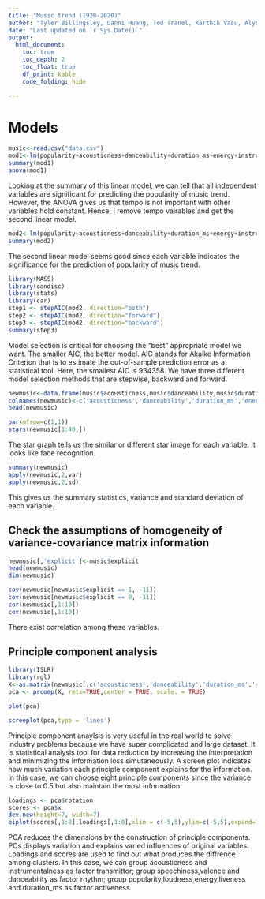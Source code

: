 ```yaml
---
title: "Music trend (1920-2020)"
author: "Tyler Billingsley, Danni Huang, Ted Tranel, Karthik Vasu, Alyssa Whittemore"
date: "Last updated on `r Sys.Date()`"
output:
  html_document:
    toc: true
    toc_depth: 2
    toc_float: true
    df_print: kable
    code_folding: hide

---
```


# Models

```r
music<-read.csv("data.csv")
mod1<-lm(popularity~acousticness+danceability+duration_ms+energy+instrumentalness+liveness+loudness+speechiness+tempo+valence,data = music)
summary(mod1)
anova(mod1)
```


Looking at the summary of this linear model, we can tell that all independent variables are significant for predicting the popularity of music trend. However, the ANOVA gives us that tempo is not important with other variables hold constant. Hence, I remove tempo vairables and get the second linear model.


```r
mod2<-lm(popularity~acousticness+danceability+duration_ms+energy+instrumentalness+liveness+loudness+speechiness+valence,data = music)
summary(mod2)
```

The second linear model seems good since each variable indicates the significance for the prediction of popularity of music trend. 

```r
library(MASS)
library(candisc)
library(stats)
library(car)
step1 <- stepAIC(mod2, direction="both")
step2 <- stepAIC(mod2, direction="forward")
step3 <- stepAIC(mod2, direction="backward")
summary(step3)
```

Model selection is critical for choosing the "best" appropriate model we want. The smaller AIC, the better model. AIC stands for Akaike Information Criterion that is to estimate the out-of-sample prediction error as a statistical tool. Here, the smallest AIC is 934358. We have three different model selection methods that are stepwise, backward and forward. 

```r
newmusic<-data.frame(music$acousticness,music$danceability,music$duration_ms,music$energy,music$instrumentalness,music$liveness,music$loudness,music$speechiness,music$popularity,music$valence)
colnames(newmusic)<-c('acousticness','danceability','duration_ms','energy','instrumentalness','liveness','loudness','speechiness','popularity','valence')
head(newmusic)
```

```r
par(mfrow=c(1,1))
stars(newmusic[1:40,])
```

The star graph tells us the similar or different star image for each variable. It looks like face recognition. 

```r
summary(newmusic)
apply(newmusic,2,var)
apply(newmusic,2,sd)
```

This gives us the summary statistics, variance and standard deviation of each variable. 


## Check the assumptions of homogeneity of variance-covariance matrix information 
```r
newmusic[,'explicit']<-music$explicit
head(newmusic)
dim(newmusic)
```

```r
cov(newmusic[newmusic$explicit == 1, -11])
cov(newmusic[newmusic$explicit == 0, -11])
cor(newmusic[,1:10])
cov(newmusic[,1:10])
```

There exist correlation among these variables. 

## Principle component analysis 

```r
library(ISLR)
library(rgl)
X<-as.matrix(newmusic[,c('acousticness','danceability','duration_ms','energy','instrumentalness','liveness','loudness','speechiness','popularity','valence')])
pca <- prcomp(X, retx=TRUE,center = TRUE, scale. = TRUE)
```

```r
plot(pca)
```
```r
screeplot(pca,type = 'lines')
```

Principle component anaylsis is very useful in the real world to solve industry problems because we have super complicated and large dataset. It is statistical analysis tool for data reduction by increasing the interpretation and minimizing the information loss simutaneously. 
A screen plot indicates how much variation each principle component explains for the information. 
In this case, we can choose eight principle components since the variance is close to 0.5 but also maintain the most information.

```r
loadings <- pca$rotation
scores <- pca$x
dev.new(height=7, width=7)
biplot(scores[,1:8],loadings[,1:8],xlim = c(-5,5),ylim=c(-5,5),expand=1)

```

PCA reduces the dimensions by the construction of principle components. PCs displays variation and explains varied influences of original variables. Loadings and scores are used to find out what produces the diffrence among clusters. 
In this case, we can group acousticness and instrumentalness as factor transmittor; group speechiness,valence and danceability as factor rhythm; group popularity,loudness,energy,liveness and duration_ms as factor activeness. 

